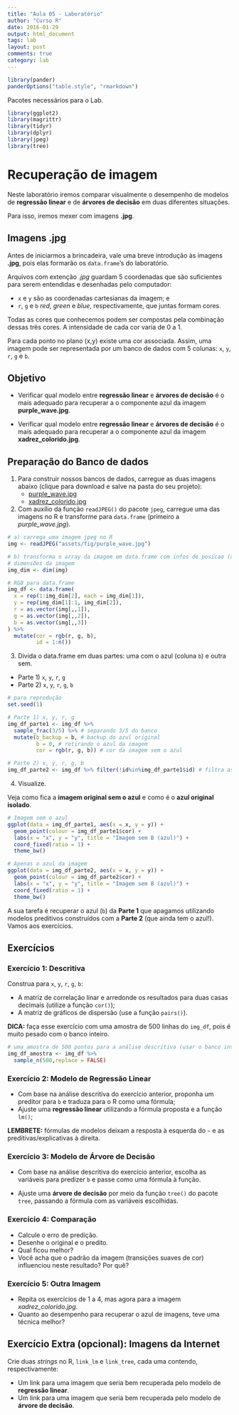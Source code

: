 ```yaml
---
title: "Aula 05 - Laboratório"
author: "Curso R"
date: 2016-01-29
output: html_document
tags: lab
layout: post
comments: true
category: lab
---
```


```r
library(pander)
panderOptions("table.style", "rmarkdown")
```


Pacotes necessários para o Lab.

```r
library(ggplot2)
library(magrittr)
library(tidyr)
library(dplyr)
library(jpeg)
library(tree)
```

# Recuperação de imagem

Neste laboratório iremos comparar visualmente o desempenho de modelos de **regressão linear** e de **árvores de decisão** em duas diferentes situações.

Para isso, iremos mexer com imagens **.jpg**.

## Imagens **.jpg**

Antes de iniciarmos a brincadeira, vale uma breve introdução às imagens **.jpg**, pois elas formarão os `data.frame`'s do laboratório.

Arquivos com extenção *.jpg* guardam 5 coordenadas que são suficientes para serem entendidas e desenhadas pelo computador:

- `x` e `y` são as coordenadas cartesianas da imagem; e
- `r`, `g` e `b` *red*, *green* e *blue*, respectivamente, que juntas formam cores.

Todas as cores que conhecemos podem ser compostas pela combinação dessas três cores. A intensidade de cada cor varia de 0 a 1.

Para cada ponto no plano (x,y) existe uma cor associada. Assim, uma imagem pode ser representada por um banco de dados com 5 colunas: `x`, `y`, `r`, `g` e `b`.

## Objetivo

- Verificar qual modelo entre **regressão linear** e **árvores de decisão** é o mais adequado para recuperar a o componente azul da imagem **purple_wave.jpg**.

- Verificar qual modelo entre **regressão linear** e **árvores de decisão** é o mais adequado para recuperar a o componente azul da imagem **xadrez_colorido.jpg**.

## Preparação do Banco de dados

1. Para construir nossos bancos de dados, carregue as duas imagens abaixo (clique para download e salve na pasta do seu projeto):
    - [purple_wave.jpg](http://curso-r.github.io/posts/assets/fig/purple_wave.jpg)
    - [xadrez_colorido.jpg](http://curso-r.github.io/posts/assets/fig/xadrez_colorido.jpg)

2. Com auxílio da função `readJPEG()` do pacote `jpeg`, carregue uma das imagens no R e transforme para `data.frame` (primeiro a *purple_wave.jpg*).

```r
# a) carrega uma imagem jpeg no R 
img <- readJPEG("assets/fig/purple_wave.jpg")

# b) transforma o array da imagem em data.frame com infos de posicao (x,y) e cor (r,g,b)
# dimensões da imagem
img_dim <- dim(img)

# RGB para data.frame
img_df <- data.frame(
  x = rep(1:img_dim[2], each = img_dim[1]),
  y = rep(img_dim[1]:1, img_dim[2]),
  r = as.vector(img[,,1]),
  g = as.vector(img[,,2]),
  b = as.vector(img[,,3])
) %>%
  mutate(cor = rgb(r, g, b),
         id = 1:n())
```

3. Divida o data.frame em duas partes: uma com o azul (coluna `b`) e outra sem.

- Parte 1) `x`, `y`, `r`, `g`
- Parte 2) `x`, `y`, `r`, `g`, `b`

```r
# para reprodução
set.seed(1) 

# Parte 1) x, y, r, g
img_df_parte1 <- img_df %>% 
  sample_frac(3/5) %>% # separando 3/5 do banco
  mutate(b_backup = b, # backup do azul original
         b = 0, # retirando o azul da imagem
         cor = rgb(r, g, b)) # cor da imagem sem o azul

# Parte 2) x, y, r, g, b
img_df_parte2 <- img_df %>% filter(!id%in%img_df_parte1$id) # filtra as linhas que estão na Parte 1
```

4. Visualize.

Veja como fica a **imagem original sem o azul** e como é o **azul original isolado**.

```r
# Imagem sem o azul
ggplot(data = img_df_parte1, aes(x = x, y = y)) + 
  geom_point(colour = img_df_parte1$cor) +
  labs(x = "x", y = "y", title = "Imagem sem B (azul)") +
  coord_fixed(ratio = 1) +
  theme_bw()

# Apenas o azul da imagem
ggplot(data = img_df_parte2, aes(x = x, y = y)) + 
  geom_point(colour = img_df_parte2$cor) +
  labs(x = "x", y = "y", title = "Imagem sem B (azul)") +
  coord_fixed(ratio = 1) +
  theme_bw()
```

A sua tarefa é recuperar o azul (`b`) da **Parte 1** que apagamos utilizando modelos preditivos construídos com a **Parte 2** (que ainda tem o azul!). Vamos aos exercícios.

## Exercícios

### Exercício 1: Descritiva

Construa para `x`, `y`, `r`, `g`, `b`:

- A matriz de correlação linar e arredonde os resultados para duas casas decimais (utilize a função `cor()`);
- A matriz de gráficos de dispersão (use a função `pairs()`).

**DICA:** faça esse exercício com uma amostra de 500 linhas do `img_df`, pois é muito pesado com o banco inteiro.

```r
# uma amostra de 500 pontos para a análise descritiva (usar o banco inteiro é desnecessário e demorado)
img_df_amostra <- img_df %>% 
  sample_n(500,replace = FALSE)
```

### Exercício 2: Modelo de Regressão Linear

- Com base na análise descritiva do exercício anterior, proponha um preditor para `b` e traduza para o R como uma fórmula;
- Ajuste uma **regressão linear** utilizando a fórmula proposta e a função `lm()`;

**LEMBRETE:** fórmulas de modelos deixam a resposta à esquerda do `~` e as preditivas/explicativas à direita.

### Exercício 3: Modelo de Árvore de Decisão

- Com base na análise descritiva do exercício anterior, escolha as variáveis para predizer `b` e passe como uma fórmula à função.

- Ajuste uma **árvore de decisão** por meio da função `tree()` do pacote `tree`, passando a fórmula com as variáveis escolhidas.

### Exercício 4: Comparação

- Calcule o erro de predição.
- Desenhe o original e o predito.
- Qual ficou melhor?
- Você acha que o padrão da imagem (transições suaves de cor) influenciou neste resultado? Por quê?

### Exercício 5: Outra Imagem

- Repita os exercícios de 1 a 4, mas agora para a imagem *xadrez_colorido.jpg*. 
- Quanto ao desempenho para recuperar o azul de imagens, teve uma técnica melhor?

## Exercício Extra (opcional): Imagens da Internet

Crie duas *strings* no R, `link_lm` e `link_tree`, cada uma contendo, respectivamente:

- Um link para uma imagem que seria bem recuperada pelo modelo de **regressão linear**.
- Um link para uma imagem que seria bem recuperada pelo modelo de **árvore de decisão**.


